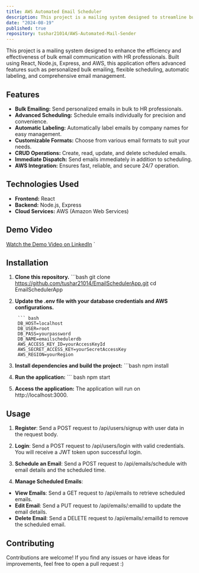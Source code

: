 ```yaml
---
title: AWS Automated Email Scheduler  
description: This project is a mailing system designed to streamline bulk email communication with HR professionals. It features personalized bulk emailing, flexible scheduling, automatic labeling, and efficient email management.  
date: "2024-08-19"  
published: true  
repository: tushar21014/AWS-Automated-Mail-Sender
---
```


This project is a mailing system designed to enhance the efficiency and effectiveness of bulk email communication with HR professionals. Built using React, Node.js, Express, and AWS, this application offers advanced features such as personalized bulk emailing, flexible scheduling, automatic labeling, and comprehensive email management.

## Features

- **Bulk Emailing:** Send personalized emails in bulk to HR professionals.
- **Advanced Scheduling:** Schedule emails individually for precision and convenience.
- **Automatic Labeling:** Automatically label emails by company names for easy management.
- **Customizable Formats:** Choose from various email formats to suit your needs.
- **CRUD Operations:** Create, read, update, and delete scheduled emails.
- **Immediate Dispatch:** Send emails immediately in addition to scheduling.
- **AWS Integration:** Ensures fast, reliable, and secure 24/7 operation.

## Technologies Used

- **Frontend:** React
- **Backend:** Node.js, Express
- **Cloud Services:** AWS (Amazon Web Services)


## Demo Video
[Watch the Demo Video on LinkedIn](https://www.linkedin.com/posts/tushar-gupta-5666ba23b_react-nodejs-express-activity-7219200218557239297-YeTo?utm_source=share&utm_medium=member_desktop)
`

## Installation
1. **Clone this repository.**
        ```bash
        git clone https://github.com/tushar21014/EmailSchedulerApp.git
        cd EmailSchedulerApp
2. **Update the .env file with your database credentials and AWS configurations.**

        ``` bash
        DB_HOST=localhost
        DB_USER=root
        DB_PASS=yourpassword
        DB_NAME=emailschedulerdb
        AWS_ACCESS_KEY_ID=yourAccessKeyId
        AWS_SECRET_ACCESS_KEY=yourSecretAccessKey
        AWS_REGION=yourRegion

3. **Install dependencies and build the project:**
        ```bash
        npm install
4. **Run the application:**
        ``` bash
        npm start
5. **Access the application:**
    The application will run on http://localhost:3000.

    
## Usage
1. **Register**: Send a POST request to /api/users/signup with user data in the request body.

2. **Login**: Send a POST request to /api/users/login with valid credentials. You will receive a JWT token upon successful login.

3. **Schedule an Email**: Send a POST request to /api/emails/schedule with email details and the scheduled time.

4. **Manage Scheduled Emails**:

- **View Emails**: Send a GET request to /api/emails to retrieve scheduled emails.
- **Edit Email**: Send a PUT request to /api/emails/:emailId to update the email details.
- **Delete Email**: Send a DELETE request to /api/emails/:emailId to remove the scheduled email.


## Contributing
Contributions are welcome! If you find any issues or have ideas for improvements, feel free to open a pull request :)
